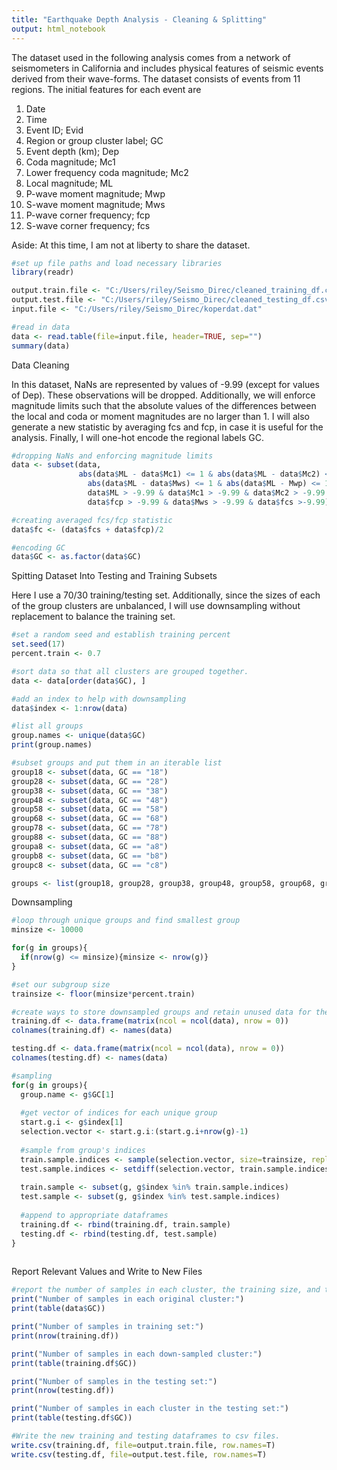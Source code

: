 ```yaml
---
title: "Earthquake Depth Analysis - Cleaning & Splitting"
output: html_notebook
---
```

The dataset used in the following analysis comes from a network of seismometers in California and includes physical features of seismic events derived from their wave-forms. The dataset consists of events from 11 regions. The initial features for each event are

1. Date
2. Time
3. Event ID; Evid
4. Region or group cluster label; GC
5. Event depth (km); Dep
6. Coda magnitude; Mc1
7. Lower frequency coda magnitude; Mc2
8. Local magnitude; ML
9. P-wave moment magnitude; Mwp
10. S-wave moment magnitude; Mws
11. P-wave corner frequency; fcp
12. S-wave corner frequency; fcs

Aside: At this time, I am not at liberty to share the dataset.


```r
#set up file paths and load necessary libraries
library(readr)

output.train.file <- "C:/Users/riley/Seismo_Direc/cleaned_training_df.csv"
output.test.file <- "C:/Users/riley/Seismo_Direc/cleaned_testing_df.csv"
input.file <- "C:/Users/riley/Seismo_Direc/koperdat.dat"

#read in data
data <- read.table(file=input.file, header=TRUE, sep="")
summary(data)
```
 
 Data Cleaning
 
 In this dataset, NaNs are represented by values of -9.99 (except for values of Dep). These observations will be dropped.
 Additionally, we will enforce magnitude limits such that the absolute values of the differences between the local and coda or moment magnitudes are no larger than 1.
 I will also generate a new statistic by averaging fcs and fcp, in case it is useful for the analysis.
 Finally, I will one-hot encode the regional labels GC.
 
```r
#dropping NaNs and enforcing magnitude limits
data <- subset(data,
               abs(data$ML - data$Mc1) <= 1 & abs(data$ML - data$Mc2) <= 1 &
                 abs(data$ML - data$Mws) <= 1 & abs(data$ML - Mwp) <= 1 &
                 data$ML > -9.99 & data$Mc1 > -9.99 & data$Mc2 > -9.99 & data$Mwp > -9.99 &
                 data$fcp > -9.99 & data$Mws > -9.99 & data$fcs >-9.99) 

#creating averaged fcs/fcp statistic
data$fc <- (data$fcs + data$fcp)/2

#encoding GC
data$GC <- as.factor(data$GC)
```
 
 Spitting Dataset Into Testing and Training Subsets
 
 Here I use a 70/30 training/testing set.
 Additionally, since the sizes of each of the group clusters are unbalanced, I will use downsampling without replacement to balance the training set.
```r
#set a random seed and establish training percent
set.seed(17)
percent.train <- 0.7

#sort data so that all clusters are grouped together.
data <- data[order(data$GC), ]

#add an index to help with downsampling
data$index <- 1:nrow(data)

#list all groups 
group.names <- unique(data$GC)
print(group.names)

#subset groups and put them in an iterable list
group18 <- subset(data, GC == "18")
group28 <- subset(data, GC == "28")
group38 <- subset(data, GC == "38")
group48 <- subset(data, GC == "48")
group58 <- subset(data, GC == "58")
group68 <- subset(data, GC == "68")
group78 <- subset(data, GC == "78")
group88 <- subset(data, GC == "88")
groupa8 <- subset(data, GC == "a8")
groupb8 <- subset(data, GC == "b8")
groupc8 <- subset(data, GC == "c8")

groups <- list(group18, group28, group38, group48, group58, group68, group78, group88, groupa8, groupb8, groupc8)

```
Downsampling

```r
#loop through unique groups and find smallest group
minsize <- 10000

for(g in groups){
  if(nrow(g) <= minsize){minsize <- nrow(g)}
}

#set our subgroup size
trainsize <- floor(minsize*percent.train)

#create ways to store downsampled groups and retain unused data for the testing set
training.df <- data.frame(matrix(ncol = ncol(data), nrow = 0))
colnames(training.df) <- names(data)

testing.df <- data.frame(matrix(ncol = ncol(data), nrow = 0))
colnames(testing.df) <- names(data)

#sampling
for(g in groups){
  group.name <- g$GC[1]
  
  #get vector of indices for each unique group
  start.g.i <- g$index[1]
  selection.vector <- start.g.i:(start.g.i+nrow(g)-1)
  
  #sample from group's indices
  train.sample.indices <- sample(selection.vector, size=trainsize, replace=F)
  test.sample.indices <- setdiff(selection.vector, train.sample.indices)
  
  train.sample <- subset(g, g$index %in% train.sample.indices)
  test.sample <- subset(g, g$index %in% test.sample.indices)
  
  #append to appropriate dataframes
  training.df <- rbind(training.df, train.sample)
  testing.df <- rbind(testing.df, test.sample)
}
                               
```
Report Relevant Values and Write to New Files

```r
#report the number of samples in each cluster, the training size, and the testing size
print("Number of samples in each original cluster:")
print(table(data$GC))

print("Number of samples in training set:")
print(nrow(training.df))

print("Number of samples in each down-sampled cluster:")
print(table(training.df$GC))

print("Number of samples in the testing set:")
print(nrow(testing.df))

print("Number of samples in each cluster in the testing set:")
print(table(testing.df$GC))

#Write the new training and testing dataframes to csv files.
write.csv(training.df, file=output.train.file, row.names=T)
write.csv(testing.df, file=output.test.file, row.names=T)
```

 
 